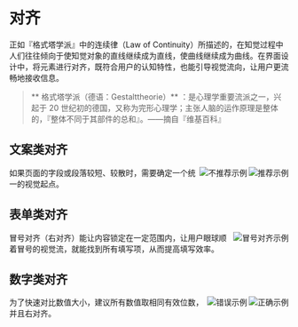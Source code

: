 
<Meta title="设计规范/Ant Design/设计原则/对齐" />

# 对齐

正如『格式塔学派』中的连续律（Law of Continuity）所描述的，在知觉过程中人们往往倾向于使知觉对象的直线继续成为直线，使曲线继续成为曲线。在界面设计中，将元素进行对齐，既符合用户的认知特性，也能引导视觉流向，让用户更流畅地接收信息。

> ** 格式塔学派（德语：Gestalttheorie）** ：是心理学重要流派之一，兴起于 20 世纪初的德国，又称为完形心理学；主张人脑的运作原理是整体的，『整体不同于其部件的总和』。——摘自『维基百科』


## 文案类对齐

<img class="preview-img good" align="right" alt="推荐示例" description="标题和正文左对齐，使用了一个视觉起点。" src="https://gw.alipayobjects.com/zos/rmsportal/lVDlIgxvuXSMQvJJVMnu.png" />

<img class="preview-img bad" align="right" alt="不推荐示例" description="标题和正文使用了两个视觉起点，不推荐该种对齐方式，除非刻意强调两者区别。" src="https://gw.alipayobjects.com/zos/rmsportal/DAhkAEIoXYdljmxsJTjl.png" />

如果页面的字段或段落较短、较散时，需要确定一个统一的视觉起点。


## 表单类对齐

<img class="preview-img" align="right" alt="冒号对齐示例" src="https://gw.alipayobjects.com/zos/rmsportal/OaTkwGfGxRSFsvAlzZMq.png" />

冒号对齐（右对齐）能让内容锁定在一定范围内，让用户眼球顺着冒号的视觉流，就能找到所有填写项，从而提高填写效率。


## 数字类对齐

<img class="preview-img good" align="right" alt="正确示例" src="https://gw.alipayobjects.com/zos/rmsportal/bIJAZcUmaRxJeFxZJwUp.png" />

<img class="preview-img bad" align="right" alt="错误示例" src="https://gw.alipayobjects.com/zos/rmsportal/zUmANVIhBanDnlyOhvaH.png" />

为了快速对比数值大小，建议所有数值取相同有效位数，并且右对齐。
